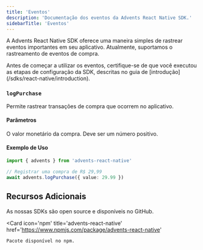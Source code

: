 ```yaml
---
title: 'Eventos'
description: 'Documentação dos eventos da Advents React Native SDK.'
sidebarTitle: 'Eventos'
---
```


A Advents React Native SDK oferece uma maneira simples de rastrear eventos importantes em seu aplicativo. Atualmente, suportamos o rastreamento de eventos de compra.

<Note>
  Antes de começar a utilizar os eventos, certifique-se de que você executou as etapas de
  configuração da SDK, descritas no guia de [introdução](/sdks/react-native/introduction).
</Note>

### `logPurchase`

Permite rastrear transações de compra que ocorrem no aplicativo.

#### Parâmetros

<ParamField path='value' type='number' required>
  O valor monetário da compra. Deve ser um número positivo.
</ParamField>

#### Exemplo de Uso

```typescript
import { advents } from 'advents-react-native'

// Registrar uma compra de R$ 29,99
await advents.logPurchase({ value: 29.99 })
```

## Recursos Adicionais

<CardGroup cols={2}>
  <Card
    icon='github'
    title='advents-react-native'
    href='https://github.com/advents-io/advents-react-native'
  >
    As nossas SDKs são open source e disponíveis no GitHub.
  </Card>

  <Card
    icon='npm'
    title='advents-react-native'
    href='https://www.npmjs.com/package/advents-react-native'
  >
    Pacote disponível no npm.
  </Card>
</CardGroup>
